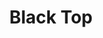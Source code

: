 ---
title: "Black Top"
subtitle: ""
creator: ""
categories: ["clothes"]
featuredImage: "../src/assets/images/item/clothes/DSC02943.png"
views: ["../src/assets/images/item/clothes/DSC02943.png"]
nextItem: []
---